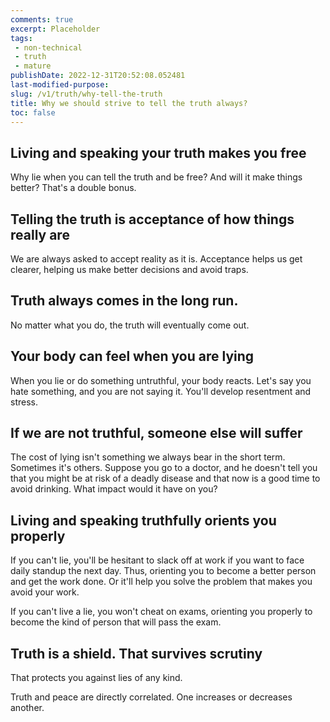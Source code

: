 ```yaml
---
comments: true
excerpt: Placeholder 
tags:
 - non-technical
 - truth
 - mature
publishDate: 2022-12-31T20:52:08.052481
last-modified-purpose:
slug: /v1/truth/why-tell-the-truth
title: Why we should strive to tell the truth always?
toc: false
---
```


## **Living and speaking your truth makes you free**

Why lie when you can tell the truth and be free? And will it make things better? That's a double bonus.

## **Telling the truth is acceptance of how things really are**

We are always asked to accept reality as it is. Acceptance helps us get clearer, helping us make better decisions and avoid traps.

## **Truth always comes in the long run.**

No matter what you do, the truth will eventually come out.

## **Your body can feel when you are lying**

When you lie or do something untruthful, your body reacts. Let's say you hate something, and you are not saying it. You'll develop resentment and stress.

## **If we are not truthful, someone else will suffer**

The cost of lying isn't something we always bear in the short term. Sometimes it's others. Suppose you go to a doctor, and he doesn't tell you that you might be at risk of a deadly disease and that now is a good time to avoid drinking. What impact would it have on you?

## **Living and speaking truthfully orients you properly**

If you can't lie, you'll be hesitant to slack off at work if you want to face daily standup the next day. Thus, orienting you to become a better person and get the work done. Or it'll help you solve the problem that makes you avoid your work.

If you can't live a lie, you won't cheat on exams, orienting you properly to become the kind of person that will pass the exam.

<Tip
    content="Remember this always, if you speak the truth and act in truthful ways, the world will arrange itself in the best possible manner to you.<br> If you lie or don’t live truthfully, the world will arrange in the worst possible manager."
    type ="note"
/>

## **Truth is a shield. That survives scrutiny**

That protects you against lies of any kind.

Truth and peace are directly correlated. One increases or decreases another.
